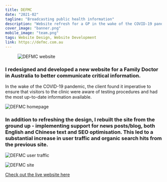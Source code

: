```yaml
---
title: DEFMC
date: "2021-02"
tagline: "Broadcasting public health information"
description: "Website refresh for a GP in the wake of the COVID-19 pandemic."
cover_image: "banner.png"
mobile_image: "team.png"
tags: Website Design, Website Development
link: https://defmc.com.au
---
```



<figure className={props.responsive}>

![DEFMC website](./banner.png)

</figure>

<section className={`${props.info} ${props.columns}`}>

<ProjectInfo tags={props.frontmatter.tags} date={props.frontmatter.date} link={props.frontmatter.link} />

<div className={props.block}>

### I redesigned and developed a new website for a Family Doctor in Australia to better communicate critical information.

In the wake of the COVID-19 pandemic, the client found it imperative to ensure that visitors to the clinic were aware of testing procedures and had the most up-to-date information available.

</div>

</section>

<div className="m-5">

![DEFMC homepage](./home.png)

</div>

<div className={props.block}>

### In addition to refreshing the design, I rebuilt the site from the ground up - implementing support for news posts/blog, both English and Chinese text and SEO optimisation. This led to a substantial increase in user traffic and organic search hits from the previous site.

![DEFMC user traffic](./graph.png)

</div>

<div className="m-5">

![DEFMC site](./team.png)

<caption><a href={props.frontmatter.link} target="_blank" rel="noopen noreferrer">

Check out the live website here

</a></caption>

</div>
